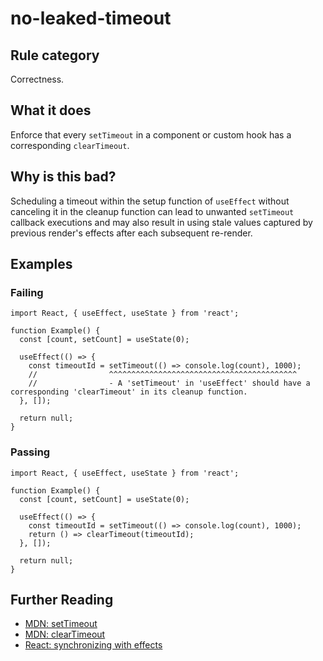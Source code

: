 # no-leaked-timeout

## Rule category

Correctness.

## What it does

Enforce that every `setTimeout` in a component or custom hook has a corresponding `clearTimeout`.

## Why is this bad?

Scheduling a timeout within the setup function of `useEffect` without canceling it in the cleanup function can lead to unwanted `setTimeout` callback executions and may also result in using stale values captured by previous render's effects after each subsequent re-render.

## Examples

### Failing

```tsx
import React, { useEffect, useState } from 'react';

function Example() {
  const [count, setCount] = useState(0);

  useEffect(() => {
    const timeoutId = setTimeout(() => console.log(count), 1000);
    //                ^^^^^^^^^^^^^^^^^^^^^^^^^^^^^^^^^^^^^^^^^^
    //                - A 'setTimeout' in 'useEffect' should have a corresponding 'clearTimeout' in its cleanup function.
  }, []);

  return null;
}
```

### Passing

```tsx
import React, { useEffect, useState } from 'react';

function Example() {
  const [count, setCount] = useState(0);

  useEffect(() => {
    const timeoutId = setTimeout(() => console.log(count), 1000);
    return () => clearTimeout(timeoutId);
  }, []);

  return null;
}
```

## Further Reading

- [MDN: setTimeout](https://developer.mozilla.org/en-US/docs/Web/API/setTimeout)
- [MDN: clearTimeout](https://developer.mozilla.org/en-US/docs/Web/API/clearTimeout)
- [React: synchronizing with effects](https://react.dev/learn/synchronizing-with-effects#putting-it-all-together)
